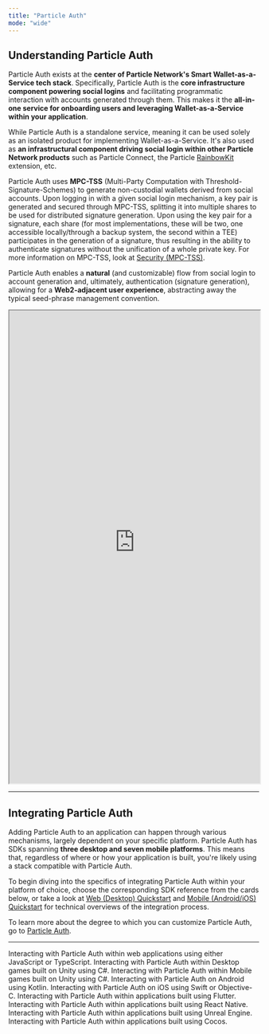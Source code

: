```yaml
---
title: "Particle Auth"
mode: "wide"
---
```


## Understanding Particle Auth

Particle Auth exists at the **center of Particle Network's Smart Wallet-as-a-Service tech stack**. Specifically, Particle Auth is the **core infrastructure component powering social logins** and facilitating programmatic interaction with accounts generated through them. This makes it the **all-in-one service for onboarding users and leveraging Wallet-as-a-Service within your application**.

While Particle Auth is a standalone service, meaning it can be used solely as an isolated product for implementing Wallet-as-a-Service. It's also used as **an infrastructural component driving social login within other Particle Network products** such as Particle Connect, the Particle [RainbowKit](/resources/quickstart/connection-kits/rainbow) extension, etc.

Particle Auth uses **MPC-TSS** (Multi-Party Computation with Threshold-Signature-Schemes) to generate non-custodial wallets derived from social accounts. Upon logging in with a given social login mechanism, a key pair is generated and secured through MPC-TSS, splitting it into multiple shares to be used for distributed signature generation. Upon using the key pair for a signature, each share (for most implementations, these will be two, one accessible locally/through a backup system, the second within a TEE) participates in the generation of a signature, thus resulting in the ability to authenticate signatures without the unification of a whole private key. For more information on MPC-TSS, look at [Security (MPC-TSS)](/landing/wallet-abstraction/waas/mpc-tss).

Particle Auth enables a **natural** (and customizable) flow from social login to account generation and, ultimately, authentication (signature generation), allowing for a **Web2-adjacent user experience**, abstracting away the typical seed-phrase management convention.

<Frame caption="Demo showcasing an implementation of Particle Auth.">
<iframe
  width="100%"
  height="950"
  src="https://particle-docs-demo.replit.app/"
  href="https://particle-docs-demo.replit.app/"
></iframe>
</Frame>

---

## Integrating Particle Auth

Adding Particle Auth to an application can happen through various mechanisms, largely dependent on your specific platform. Particle Auth has SDKs spanning **three desktop and seven mobile platforms**. This means that, regardless of where or how your application is built, you're likely using a stack compatible with Particle Auth.

To begin diving into the specifics of integrating Particle Auth within your platform of choice, choose the corresponding SDK reference from the cards below, or take a look at [Web (Desktop) Quickstart](/resources/quickstart/waas/web-quickstart) and [Mobile (Android/iOS) Quickstart](/resources/quickstart/waas/mobile-quickstart) for technical overviews of the integration process.

To learn more about the degree to which you can customize Particle Auth, go to [Particle Auth](/resources/quickstart/customization/auth).

---

<CardGroup cols={3}>
  <Card title="Web SDK" href="/api-reference/auth/desktop-sdks/web">
    Interacting with Particle Auth within web applications using either JavaScript or TypeScript.
  </Card>
    <Card title="Unity (Desktop) SDK" href="/api-reference/auth/desktop-sdks/unity">
    Interacting with Particle Auth within Desktop games built on Unity using C#.
  </Card>
  <Card title="Unity (Mobile) SDK" href="/api-reference/auth/mobile-sdks/unity">
    Interacting with Particle Auth within Mobile games built on Unity using C#.
  </Card>
   <Card title="Android SDK" href="/api-reference/auth/mobile-sdks/android">
    Interacting with Particle Auth on Android using Kotlin.
  </Card>
    <Card title="iOS SDK" href="/api-reference/auth/mobile-sdks/ios">
    Interacting with Particle Auth on iOS using Swift or Objective-C.
  </Card>
     <Card title="Flutter SDK" href="/api-reference/auth/mobile-sdks/flutter">
    Interacting with Particle Auth within applications built using Flutter.
  </Card>
  <Card title="React Native SDK" href="/api-reference/auth/mobile-sdks/react">
    Interacting with Particle Auth within applications built using React Native.
  </Card>
  <Card title="Unreal Engine SDK" href="/api-reference/auth/multi/unreal">
    Interacting with Particle Auth within applications built using Unreal Engine.
  </Card>
  <Card title="Cocos SDK" href="/api-reference/auth/mobile-sdks/cocos">
    Interacting with Particle Auth within applications built using Cocos.
  </Card>
</CardGroup>
